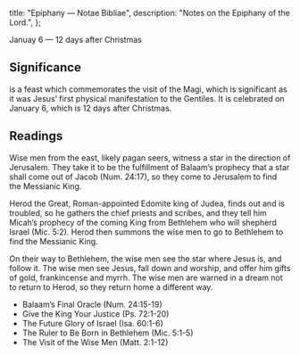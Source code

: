   title: "Epiphany — Notae Bibliae",
  description: "Notes on the Epiphany of the Lord.",
};

<Initial text="Epiphany" />

Januay 6 — 12 days after Christmas

## Significance

<Definition lang="greek" anchor="epiphaneia" text="Epiphany" /> is a feast which commemorates the visit of the Magi, which is significant as it was Jesus’ first physical manifestation to the Gentiles. It is celebrated on January 6, which is 12 days after Christmas.

## Readings

Wise men from the east, likely pagan seers, witness a star in the direction of Jerusalem. They take it to be the fulfillment of Balaam’s prophecy that a star shall come out of Jacob (Num. 24:17), so they come to Jerusalem to find the Messianic King.

Herod the Great, Roman-appointed Edomite king of Judea, finds out and is troubled, so he gathers the chief priests and scribes, and they tell him Micah’s prophecy of the coming King from Bethlehem who will shepherd Israel (Mic. 5:2). Herod then summons the wise men to go to Bethlehem to find the Messianic King.

On their way to Bethlehem, the wise men see the star where Jesus is, and follow it. The wise men see Jesus, fall down and worship, and offer him gifts of gold, frankincense and myrrh. The wise men are warned in a dream not to return to Herod, so they return home a different way.

- Balaam’s Final Oracle (Num. 24:15-19)
- Give the King Your Justice (Ps. 72:1-20)
- The Future Glory of Israel (Isa. 60:1-6)
- The Ruler to Be Born in Bethlehem (Mic. 5:1-5)
- The Visit of the Wise Men (Matt. 2:1-12)
